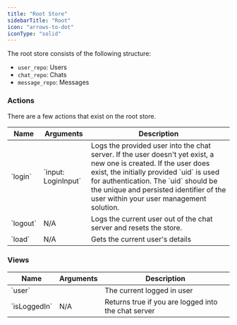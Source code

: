 ```yaml
---
title: "Root Store"
sidebarTitle: "Root"
icon: "arrows-to-dot"
iconType: "solid"
---
```


The root store consists of the following structure:

- `user_repo`: Users
- `chat_repo`: Chats
- `message_repo`: Messages

### Actions

There are a few actions that exist on the root store.

<table>
  <thead>
    <tr>
      <th>Name</th>
      <th>Arguments</th>
      <th>Description</th>
    </tr>
  </thead>
  <tbody>
    <tr>
      <td>`login`</td>
      <td>`input: LoginInput`</td>
      <td>
        Logs the provided user into the chat server. If the user doesn't yet
        exist, a new one is created. If the user does exist, the initially
        provided `uid` is used for authentication. The `uid` should be the
        unique and persisted identifier of the user within your user management
        solution.
      </td>
    </tr>
    <tr>
      <td>`logout`</td>
      <td>N/A</td>
      <td>
        Logs the current user out of the chat server and resets the store.
      </td>
    </tr>
    <tr>
      <td>`load`</td>
      <td>N/A</td>
      <td>Gets the current user's details</td>
    </tr>
  </tbody>
</table>

### Views

<table>
  <thead>
    <tr>
      <th>Name</th>
      <th>Arguments</th>
      <th>Description</th>
    </tr>
  </thead>
  <tbody>
    <tr>
      <td>`user`</td>
      <td></td>
      <td>The current logged in user</td>
    </tr>
    <tr>
      <td>`isLoggedIn`</td>
      <td>N/A</td>
      <td>Returns true if you are logged into the chat server</td>
    </tr>
  </tbody>
</table>
